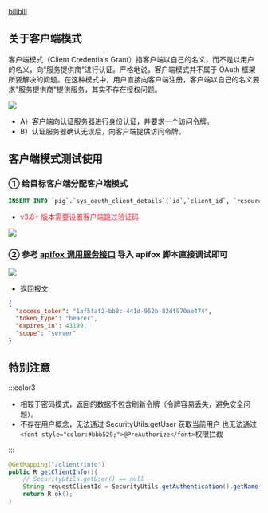 [bilibili](https://player.bilibili.com/player.html?bvid=BV12t411B7e9&p=37&page=37&autoplay=0)

## 关于客户端模式


客户端模式（Client Credentials Grant）指客户端以自己的名义，而不是以用户的名义，向"服务提供商"进行认证。严格地说，客户端模式并不属于 OAuth 框架所要解决的问题。在这种模式中，用户直接向客户端注册，客户端以自己的名义要求"服务提供商"提供服务，其实不存在授权问题。



![](https://cdn.nlark.com/yuque/0/2021/jpeg/283679/1615215714410-b8e303f5-d9ad-4245-b317-feef8a9acc7e.jpeg)



+ A）客户端向认证服务器进行身份认证，并要求一个访问令牌。
+ B）认证服务器确认无误后，向客户端提供访问令牌。



## 客户端模式测试使用


### ① 给目标客户端分配客户端模式


```sql
INSERT INTO `pig`.`sys_oauth_client_details`(`id`,`client_id`, `resource_ids`, `client_secret`, `scope`, `authorized_grant_types`, `web_server_redirect_uri`, `authorities`, `access_token_validity`, `refresh_token_validity`, `additional_information`, `autoapprove`, `create_time`, `update_time`, `create_by`, `update_by`) VALUES (10001,'client', NULL, 'client', 'server', 'password,app,refresh_token,authorization_code,client_credentials', 'https://pig4cloud.com', NULL, NULL, NULL, NULL, 'false', NULL, NULL, 'admin', 'admin');
```

+ <font style="color:#DF2A3F;">v3.8+ 版本需要设置客户端跳过验证码</font>

![](https://cdn.nlark.com/yuque/0/2024/png/283679/1729387271907-4150125f-39b2-49f4-bbd2-77e7492c82d2.png)



### ② 参考  [apifox 调用服务接口](https://www.yuque.com/pig4cloud/pig/dzlb0v)  导入 apifox 脚本直接调试即可


![](https://cdn.nlark.com/yuque/0/2022/png/283679/1663141370963-89a9a223-e227-49c6-8b3b-6f3353e57931.png)





+ 返回报文



```json
{
  "access_token": "1af5faf2-bb8c-441d-952b-82df970ae474",
  "token_type": "bearer",
  "expires_in": 43199,
  "scope": "server"
}
```



## 特别注意


:::color3
+ 相较于密码模式，返回的数据不包含刷新令牌（令牌容易丢失，避免安全问题）。
+ 不存在用户概念，无法通过 SecurityUtils.getUser 获取当前用户  也无法通过 `<font style="color:#bbb529;">@PreAuthorize</font>`权限拦截

:::



```java
@GetMapping("/client/info")
public R getClientInfo(){
    // SecurityUtils.getUser() == null
    String requestClientId = SecurityUtils.getAuthentication().getName();
    return R.ok();
}
```





## 


